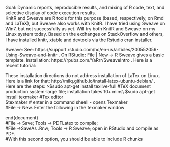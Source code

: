 Goal: Dynamic reports, reproducible results, and mixing of R code, text, and selective display of code execution results.\
KnitR and Sweave are R tools for this purpose (based, respectively, on Rmd and LaTeX), but Sweave also works with KnitR. I have tried using Sweave on Win7, but not successfully as yet. Will try both KnitR and Sweave on my Linux system today. Based on the exchanges on StackOverflow and others, I have installed knitr, xtable and devtools via the Rstudio cran installer. 

Sweave: See: https://support.rstudio.com/hc/en-us/articles/200552056-Using-Sweave-and-knitr . On RStudio: File | New -> R Sweave gives a basic template. Installation: https://rpubs.com/YaRrr/SweaveIntro . Here is a recent tutorial: 


These installation directions do not address installation of LaTex on Linux. Here is a link for that: http://milq.github.io/install-latex-ubuntu-debian/ .  Here are the steps:
>$sudo apt-get install texlive-full #TeX document production system-large file; installation takes 10+ mins\
$sudo apt-get install texmaker #Tex editor\
$texmaker # enter in a command sheell - opens Texmaker\
#File -> New. Enter the following in the texmaker window\
\documentclass{article}  \
\begin{document}  \
    Hello, world!  \
\end{document}  \
#File -> Save; Tools -> PDFLatex to compile; \
#File ->SaveAs .Rnw; Tools -> R Sweave; open in RStudio and compile as PDF. \
#With this second option, you should be able to include R chunks
